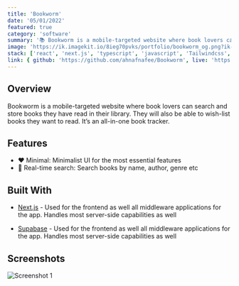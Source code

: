 ```yaml
---
title: 'Bookworm'
date: '05/01/2022'
featured: true
category: 'software'
summary: '📚 Bookworm is a mobile-targeted website where book lovers can search and store books they have read in their library'
image: 'https://ik.imagekit.io/8ieg70pvks/portfolio/bookworm_og.png?ik-sdk-version=javascript-1.4.3&updatedAt=1670981729993'
stack: ['react', 'next.js', 'typescript', 'javascript', 'Tailwindcss', 'supabase', 'chakraui', 'postgresql']
link: { github: 'https://github.com/ahnafnafee/Bookworm', live: 'https://bookworm-app.vercel.app/' }
---
```


## Overview

Bookworm is a mobile-targeted website where book lovers can search and store books they have read in their library.
They will also be able to wish-list books they want to read. It’s an all-in-one book tracker.

## Features

- ❤ Minimal: Minimalist UI for the most essential features
- 🔌 Real-time search: Search books by name, author, genre etc

## Built With

- [Next.js](https://nextjs.org/) - Used for the frontend as well all middleware applications for the app.
  Handles most server-side capabilities as well

- [Supabase](https://www.supabase.com) - Used for the frontend as well all middleware applications for the app.
  Handles most server-side capabilities as well

## Screenshots

![Screenshot 1](https://ik.imagekit.io/8ieg70pvks/portfolio/bookworm_ss_01.png?ik-sdk-version=javascript-1.4.3&updatedAt=1671244590863)
